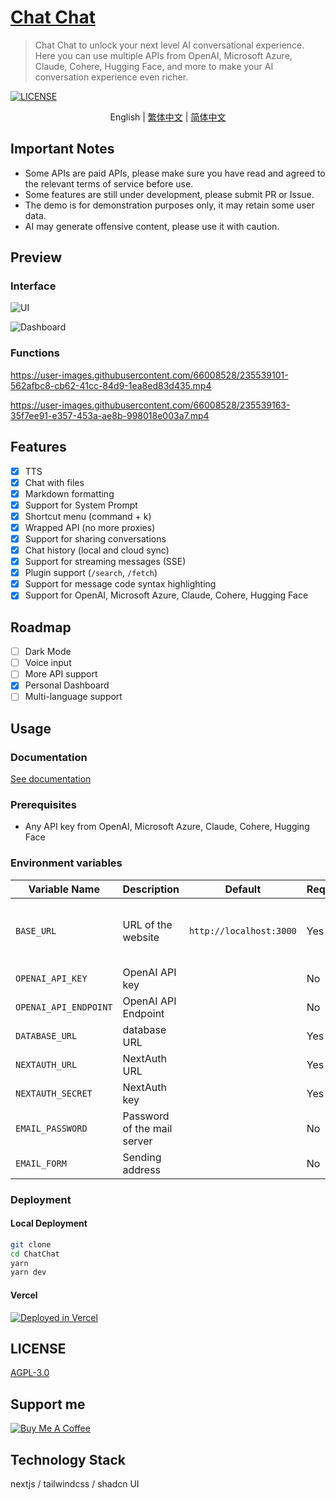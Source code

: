 # [Chat Chat](https://chat.okisdev.com)

> Chat Chat to unlock your next level AI conversational experience. Here you can use multiple APIs from OpenAI, Microsoft Azure, Claude, Cohere, Hugging Face, and more to make your AI conversation experience even richer.

[![LICENSE](https://img.shields.io/github/license/okisdev/ChatChat?style=flat-square)](https://github.com/okisdev/ChatChat/blob/master/LICENSE)

<p align='center'>
    <a>English</a> | <a href='README.zh_HK.mdx'>繁体中文</a> | <a href='README.zh_CN.mdx'>简体中文</a>
</p>

## Important Notes

-   Some APIs are paid APIs, please make sure you have read and agreed to the relevant terms of service before use.
-   Some features are still under development, please submit PR or Issue.
-   The demo is for demonstration purposes only, it may retain some user data.
-   AI may generate offensive content, please use it with caution.

## Preview

### Interface

![UI](https://cdn.harrly.com/project/GitHub/Chat-Chat/img/UI-1.png)

![Dashboard](https://cdn.harrly.com/project/GitHub/Chat-Chat/img/Dashboard-1.png)

### Functions

https://user-images.githubusercontent.com/66008528/235539101-562afbc8-cb62-41cc-84d9-1ea8ed83d435.mp4

https://user-images.githubusercontent.com/66008528/235539163-35f7ee91-e357-453a-ae8b-998018e003a7.mp4

## Features

-   [x] TTS
-   [x] Chat with files
-   [x] Markdown formatting
-   [x] Support for System Prompt
-   [x] Shortcut menu (command + k)
-   [x] Wrapped API (no more proxies)
-   [x] Support for sharing conversations
-   [x] Chat history (local and cloud sync)
-   [x] Support for streaming messages (SSE)
-   [x] Plugin support (`/search`, `/fetch`)
-   [x] Support for message code syntax highlighting
-   [x] Support for OpenAI, Microsoft Azure, Claude, Cohere, Hugging Face

## Roadmap

-   [ ] Dark Mode
-   [ ] Voice input
-   [ ] More API support
-   [x] Personal Dashboard
-   [ ] Multi-language support

## Usage

### Documentation

[See documentation](https://docs.okis.dev/chat/)

### Prerequisites

-   Any API key from OpenAI, Microsoft Azure, Claude, Cohere, Hugging Face

### Environment variables

| Variable Name         | Description                 | Default                 | Required | Description                                |
| --------------------- | --------------------------- | ----------------------- | -------- | ------------------------------------------ |
| `BASE_URL`            | URL of the website          | `http://localhost:3000` | Yes      | Required for deployment on other platforms |
| `OPENAI_API_KEY`      | OpenAI API key              |                         | No       |
| `OPENAI_API_ENDPOINT` | OpenAI API Endpoint         |                         | No       |
| `DATABASE_URL`        | database URL                |                         | Yes      |                                            |
| `NEXTAUTH_URL`        | NextAuth URL                |                         | Yes      |                                            |
| `NEXTAUTH_SECRET`     | NextAuth key                |                         | Yes      |                                            |
| `EMAIL_PASSWORD`      | Password of the mail server |                         | No       |
| `EMAIL_FORM`          | Sending address             |                         | No       |

### Deployment

#### Local Deployment

```bash
git clone
cd ChatChat
yarn
yarn dev
```

#### Vercel

[![Deployed in Vercel](https://vercel.com/button)](https://vercel.com/import/project?template=https://github.com/okisdev/ChatChat)

## LICENSE

[AGPL-3.0](./LICENSE)

## Support me

[![Buy Me A Coffee](https://www.buymeacoffee.com/assets/img/custom_images/orange_img.png)](https://www.buymeacoffee.com/okisdev)

## Technology Stack

nextjs / tailwindcss / shadcn UI
